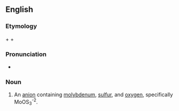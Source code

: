 ==English==

===Etymology===

{{term|oxy-|lang=en}} + {{term|thio-|lang=en}} + {{term|molybdate|lang=en}}

===Pronunciation===

* {{a|US}} {{IPA|ɑksiθaɪoʊˈmɔlɪbdeɪt}}

===Noun===
{{en-noun}}

# An [[anion]] containing [[molybdenum]], [[sulfur]], and [[oxygen]], specifically MoOS<sub>3</sub><sup>-2</sup>.
